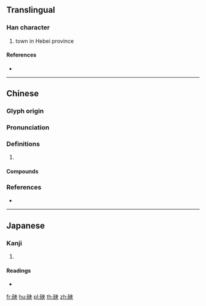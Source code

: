 {{character info/new}}
{{also|硖}}
==Translingual==

===Han character===
{{Han char|rn=112|rad=石|as=07|sn=12|four=14638|canj=MRKOO}}

# <arch> town in Hebei province

====References====
* {{Han ref|kx=0830.300|dkj=24216|dj=1246.240|hdz=42432.090|uh=7864|ud=30820|bh=DAC6|bd=56006}}

----

==Chinese==
{{zh-forms|s=硖}}

===Glyph origin===
{{Han etym}}

===Pronunciation===
{{zh-pron
|m=xiá
|c=haap6,gip3
|mc=y
|oc=y
|cat=
}}

===Definitions===
{{zh-hanzi}}

# {{rfdef|zh}}

====Compounds====
{{zh-der|硤石鎮}}

===References===
* {{R:yue:Hanzi}}

----

==Japanese==

===Kanji===
{{ja-kanji|grade=|rs=石07}}

# {{defn|lang=ja|sort=石07}}

====Readings====
* {{ja-readings|on=[[こう]] (kō), [[ぎょう]] (gyō)|kun=|nanori=}}

[[fr:硤]]
[[hu:硤]]
[[pl:硤]]
[[th:硤]]
[[zh:硤]]